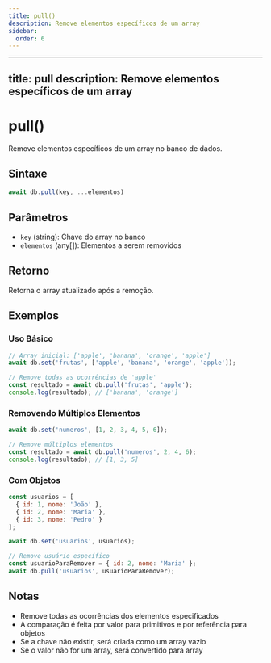 ```yaml
---
title: pull()
description: Remove elementos específicos de um array
sidebar:
  order: 6
---
```


---
title: pull
description: Remove elementos específicos de um array
---

# pull()

Remove elementos específicos de um array no banco de dados.

## Sintaxe

```javascript
await db.pull(key, ...elementos)
```

## Parâmetros

- `key` (string): Chave do array no banco
- `elementos` (any[]): Elementos a serem removidos

## Retorno

Retorna o array atualizado após a remoção.

## Exemplos

### Uso Básico

```javascript
// Array inicial: ['apple', 'banana', 'orange', 'apple']
await db.set('frutas', ['apple', 'banana', 'orange', 'apple']);

// Remove todas as ocorrências de 'apple'
const resultado = await db.pull('frutas', 'apple');
console.log(resultado); // ['banana', 'orange']
```

### Removendo Múltiplos Elementos

```javascript
await db.set('numeros', [1, 2, 3, 4, 5, 6]);

// Remove múltiplos elementos
const resultado = await db.pull('numeros', 2, 4, 6);
console.log(resultado); // [1, 3, 5]
```

### Com Objetos

```javascript
const usuarios = [
  { id: 1, nome: 'João' },
  { id: 2, nome: 'Maria' },
  { id: 3, nome: 'Pedro' }
];

await db.set('usuarios', usuarios);

// Remove usuário específico
const usuarioParaRemover = { id: 2, nome: 'Maria' };
await db.pull('usuarios', usuarioParaRemover);
```

## Notas

- Remove todas as ocorrências dos elementos especificados
- A comparação é feita por valor para primitivos e por referência para objetos
- Se a chave não existir, será criada como um array vazio
- Se o valor não for um array, será convertido para array